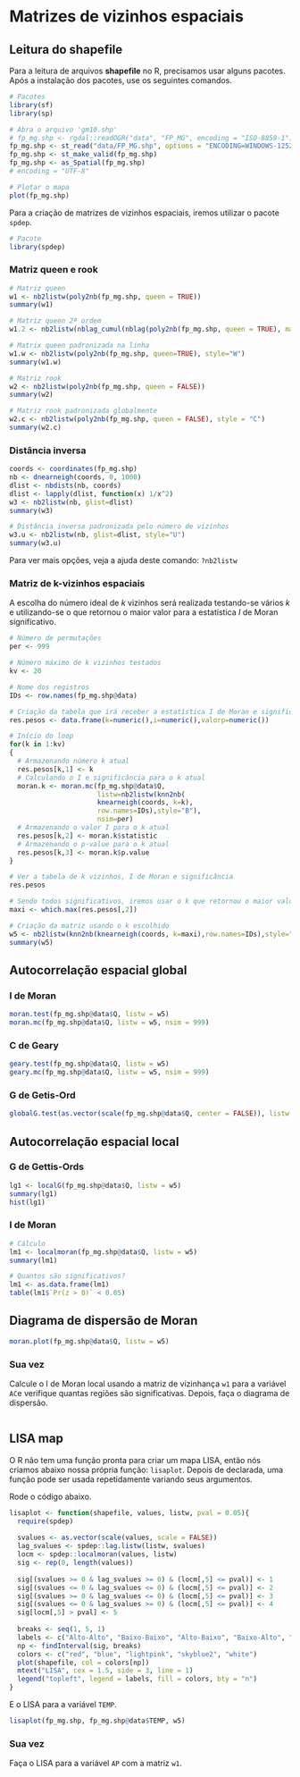 # Matrizes de vizinhos espaciais

## Leitura do shapefile

Para a leitura de arquivos **shapefile** no R, precisamos usar alguns pacotes. Após a instalação dos pacotes, use os seguintes comandos.

```r
# Pacotes
library(sf)
library(sp)

# Abra o arquivo 'gm10.shp'
# fp_mg.shp <- rgdal::readOGR("data", "FP_MG", encoding = "ISO-8859-1")
fp_mg.shp <- st_read("data/FP_MG.shp", options = "ENCODING=WINDOWS-1252")
fp_mg.shp <- st_make_valid(fp_mg.shp)
fp_mg.shp <- as_Spatial(fp_mg.shp)
# encoding = "UTF-8"

# Plotar o mapa
plot(fp_mg.shp)
```

Para a criação de matrizes de vizinhos espaciais, iremos utilizar o pacote `spdep`.

```r
# Pacote
library(spdep)
```

### Matriz queen e rook

```r
# Matriz queen
w1 <- nb2listw(poly2nb(fp_mg.shp, queen = TRUE))
summary(w1)

# Matriz queen 2ª ordem
w1.2 <- nb2listw(nblag_cumul(nblag(poly2nb(fp_mg.shp, queen = TRUE), maxlag = 2)))

# Matrix queen padronizada na linha
w1.w <- nb2listw(poly2nb(fp_mg.shp, queen=TRUE), style="W")
summary(w1.w)

# Matriz rook
w2 <- nb2listw(poly2nb(fp_mg.shp, queen = FALSE))
summary(w2)

# Matriz rook padronizada globalmente
w2.c <- nb2listw(poly2nb(fp_mg.shp, queen = FALSE), style = "C")
summary(w2.c)

```

### Distância inversa

```r
coords <- coordinates(fp_mg.shp)
nb <- dnearneigh(coords, 0, 1000)
dlist <- nbdists(nb, coords)
dlist <- lapply(dlist, function(x) 1/x^2)
w3 <- nb2listw(nb, glist=dlist)
summary(w3)

# Distância inversa padronizada pelo número de vizinhos
w3.u <- nb2listw(nb, glist=dlist, style="U")
summary(w3.u)
```

Para ver mais opções, veja a ajuda deste comando: `?nb2listw`

### Matriz de k-vizinhos espaciais

A escolha do número ideal de $k$ vizinhos será realizada testando-se vários $k$ e utilizando-se o que retornou o maior valor para a estatística $I$ de Moran significativo.

```r
# Número de permutações
per <- 999

# Número máximo de k vizinhos testados
kv <- 20

# Nome dos registros
IDs <- row.names(fp_mg.shp@data)

# Criação da tabela que irá receber a estatística I de Moran e significância para cada k testado
res.pesos <- data.frame(k=numeric(),i=numeric(),valorp=numeric())

# Início do loop
for(k in 1:kv)
{
  # Armazenando número k atual
  res.pesos[k,1] <- k
  # Calculando o I e significância para o k atual
  moran.k <- moran.mc(fp_mg.shp@data$Q,
                      listw=nb2listw(knn2nb(
                      knearneigh(coords, k=k),
                      row.names=IDs),style="B"),
                      nsim=per)
  # Armazenando o valor I para o k atual
  res.pesos[k,2] <- moran.k$statistic
  # Armazenando o p-value para o k atual
  res.pesos[k,3] <- moran.k$p.value
}

# Ver a tabela de k vizinhos, I de Moran e significância
res.pesos

# Sendo todos significativos, iremos usar o k que retornou o maior valor I
maxi <- which.max(res.pesos[,2])

# Criação da matriz usando o k escolhido
w5 <- nb2listw(knn2nb(knearneigh(coords, k=maxi),row.names=IDs),style="B")
summary(w5)
```

## Autocorrelação espacial global

### I de Moran

```r
moran.test(fp_mg.shp@data$Q, listw = w5)
moran.mc(fp_mg.shp@data$Q, listw = w5, nsim = 999)
```

### C de Geary

```r
geary.test(fp_mg.shp@data$Q, listw = w5)
geary.mc(fp_mg.shp@data$Q, listw = w5, nsim = 999)
```

### G de Getis-Ord

```r
globalG.test(as.vector(scale(fp_mg.shp@data$Q, center = FALSE)), listw = w5, B1correct = TRUE)
```

## Autocorrelação espacial local

### G de Gettis-Ords

```r
lg1 <- localG(fp_mg.shp@data$Q, listw = w5)
summary(lg1)
hist(lg1)
```

### I de Moran

```r
# Cálculo
lm1 <- localmoran(fp_mg.shp@data$Q, listw = w5)
summary(lm1)

# Quantos são significativos?
lm1 <- as.data.frame(lm1)
table(lm1$`Pr(z > 0)` < 0.05)
```

## Diagrama de dispersão de Moran

```r
moran.plot(fp_mg.shp@data$Q, listw = w5)
```

### Sua vez

Calcule o I de Moran local usando a matriz de vizinhança `w1` para a variável `AC`e verifique quantas regiões são significativas. Depois, faça o diagrama de dispersão.

```r

```

## LISA map

O R não tem uma função pronta para criar um mapa LISA, então nós criamos abaixo nossa própria função: `lisaplot`. Depois de declarada, uma função pode ser usada repetidamente variando seus argumentos.

Rode o código abaixo.

```r
lisaplot <- function(shapefile, values, listw, pval = 0.05){
  require(spdep)
  
  svalues <- as.vector(scale(values, scale = FALSE))
  lag_svalues <- spdep::lag.listw(listw, svalues)
  locm <- spdep::localmoran(values, listw)
  sig <- rep(0, length(values))
  
  sig[(svalues >= 0 & lag_svalues >= 0) & (locm[,5] <= pval)] <- 1
  sig[(svalues <= 0 & lag_svalues <= 0) & (locm[,5] <= pval)] <- 2
  sig[(svalues >= 0 & lag_svalues <= 0) & (locm[,5] <= pval)] <- 3
  sig[(svalues <= 0 & lag_svalues >= 0) & (locm[,5] <= pval)] <- 4
  sig[locm[,5] > pval] <- 5
  
  breaks <- seq(1, 5, 1)
  labels <- c("Alto-Alto", "Baixo-Baixo", "Alto-Baixo", "Baixo-Alto", "N. Sig.")
  np <- findInterval(sig, breaks)
  colors <- c("red", "blue", "lightpink", "skyblue2", "white")
  plot(shapefile, col = colors[np])
  mtext("LISA", cex = 1.5, side = 3, line = 1)
  legend("topleft", legend = labels, fill = colors, bty = "n")
}

```

E o LISA para a variável `TEMP`.

```r
lisaplot(fp_mg.shp, fp_mg.shp@data$TEMP, w5)
```

### Sua vez

Faça o LISA para a variável `AP` com a matriz `w1`.

```r

```
